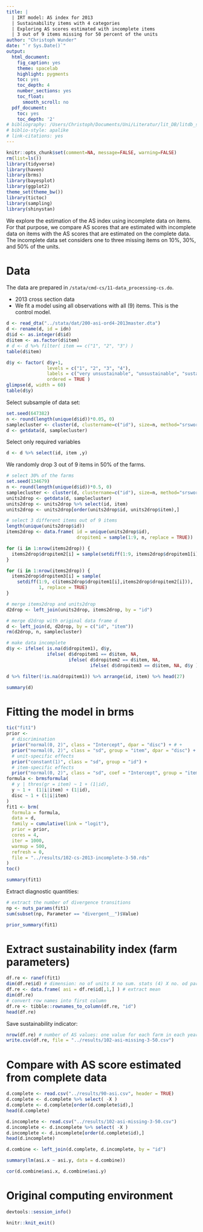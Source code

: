 ```yaml
---
title: |
  | IRT model: AS index for 2013
  | Sustainability items with 4 categories 
  | Exploring AS scores estimated with incomplete items
  | 3 out of 9 items missing for 50 percent of the units
author: "Christoph Wunder"
date: "`r Sys.Date()`"
output:
  html_document:
    fig_caption: yes
    theme: spacelab
    highlight: pygments
    toc: yes
    toc_depth: 4
    number_sections: yes
    toc_float:
      smooth_scroll: no
  pdf_document:
    toc: yes
    toc_depth: '2'
# bibliography: /Users/Christoph/Documents/Uni/Literatur/lit_DB/litdb_sp.bib
# biblio-style: apalike
# link-citations: yes
---
```


```r
knitr::opts_chunk$set(comment=NA, message=FALSE, warning=FALSE)
rm(list=ls())
library(tidyverse)
library(haven)
library(brms)
library(bayesplot)
library(ggplot2)
theme_set(theme_bw())
library(tictoc)
library(sampling)
library(shinystan)
```

We explore the estimation of the AS index using incomplete data on items. For that purpose, we compare AS scores that are estimated with incomplete data on items with the AS scores that are estimated on the complete data. The incomplete data set considers one to three missing items on 10%, 30%, and 50% of the units.  

# Data

The data are prepared in `/stata/cmd-cs/11-data_processing-cs.do`.

* 2013 cross section data
* We fit a model using all observations with all (9) items. This is the control model.

```r
d <- read_dta("../stata/dat/200-asi-ord4-2013master.dta")
d <- rename(d, id = idn)
d$id <- as.integer(d$id)
d$item <- as.factor(d$item)
# d <- d %>% filter( item == c("1", "2", "3") )
table(d$item)
```

```r
d$y <- factor( d$y+1, 
               levels = c("1", "2", "3", "4"), 
               labels = c("very unsustainable", "unsustainable", "sustainable", "very sustainable"),
               ordered = TRUE ) 
glimpse(d, width = 60)
table(d$y)
```


Select subsample of data set:

```r
set.seed(647382)
n <- round(length(unique(d$id))*0.05, 0)
samplecluster <- cluster(d, clustername=c("id"), size=n, method="srswor")
d <- getdata(d, samplecluster)
```

Select only required variables

```r
d <- d %>% select(id, item ,y)
```

We randomly drop 3 out of 9 items in 50% of the farms.

```r
# select 30% of the farms
set.seed(134679)
n <- round(length(unique(d$id))*0.5, 0)
samplecluster <- cluster(d, clustername=c("id"), size=n, method="srswor")
units2drop <- getdata(d, samplecluster)
units2drop <- units2drop %>% select(id, item)
units2drop <- units2drop[order(units2drop$id, units2drop$item),]

# select 3 different items out of 9 items
length(unique(units2drop$id))
items2drop <- data.frame( id = unique(units2drop$id),
                          dropitem1 = sample(1:9, n, replace = TRUE))

for (i in 1:nrow(items2drop)) {
  items2drop$dropitem2[i] = sample(setdiff(1:9, items2drop$dropitem1[i]), 1, replace = TRUE)
}

for (i in 1:nrow(items2drop)) {
  items2drop$dropitem3[i] = sample(
    setdiff(1:9, c(items2drop$dropitem1[i],items2drop$dropitem2[i])),
            1, replace = TRUE)
}

# merge items2drop and units2drop
d2drop <- left_join(units2drop, items2drop, by = "id")

# merge d2drop with original data frame d
d <- left_join(d, d2drop, by = c("id", "item"))
rm(d2drop, n, samplecluster)

# make data incomplete
d$y <- ifelse( is.na(d$dropitem1), d$y,
               ifelse( d$dropitem1 == d$item, NA,
                       ifelse( d$dropitem2 == d$item, NA, 
                               ifelse( d$dropitem3 == d$item, NA, d$y ))))

d %>% filter(!is.na(dropitem1)) %>% arrange(id, item) %>% head(27)
```


```r
summary(d)
```

# Fitting the model in brms

```r
tic("fit1")
prior <-
  # discrimination
  prior("normal(0, 2)", class = "Intercept", dpar = "disc") + # +             # alpha
  prior("normal(0, 2)", class = "sd", group = "item", dpar = "disc") +    # sigma_alpha
  # unit-specific effects 
  prior("constant(1)", class = "sd", group = "id") +
  # item-specific effects 
  prior("normal(0, 2)", class = "sd", coef = "Intercept", group = "item") 
formula <- brmsformula(
  # y | thres(gr = item) ~ 1 + (1|id),
  y ~ 1 +  (1|i|item) + (1|id),
  disc ~ 1 + (1|i|item)
)
fit1 <- brm( 
  formula = formula,
  data = d,
  family = cumulative(link = "logit"),
  prior = prior,
  cores = 4,
  iter = 1000,
  warmup = 500,
  refresh = 0,
  file = "../results/102-cs-2013-incomplete-3-50.rds"
)
toc()
```

```r
summary(fit1)
```

Extract diagnostic quantities:

```r
# extract the number of divergence transitions
np <- nuts_params(fit1)
sum(subset(np, Parameter == "divergent__")$Value)
```


```r
prior_summary(fit1)
```

# Extract sustainability index (farm parameters)

```r
df.re <- ranef(fit1) 
dim(df.re$id) # dimension: no of units X no sum. stats (4) X no. od parameters
df.re <- data.frame( asi = df.re$id[,1,] ) # extract mean
dim(df.re)
# convert row names into first column
df.re <- tibble::rownames_to_column(df.re, "id")
head(df.re)
```

Save sustainability indicator:

```r
nrow(df.re) # number of AS values: one value for each farm in each year 
write.csv(df.re, file = "../results/102-asi-missing-3-50.csv")
```

# Compare with AS score estimated from complete data

```r
d.complete <- read.csv("../results/90-asi.csv", header = TRUE)
d.complete <- d.complete %>% select( -X )
d.complete <- d.complete[order(d.complete$id),]
head(d.complete)

d.incomplete <- read.csv("../results/102-asi-missing-3-50.csv")
d.incomplete <- d.incomplete %>% select( -X )
d.incomplete <- d.incomplete[order(d.complete$id),]
head(d.incomplete)

d.combine <- left_join(d.complete, d.incomplete, by = "id")
```

```r
summary(lm(asi.x ~ asi.y, data = d.combine))
```
```r
cor(d.combine$asi.x, d.combine$asi.y)
```

# Original computing environment {-}

```r
devtools::session_info()
```

```r
knitr::knit_exit()
```
